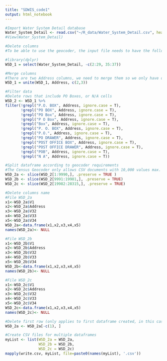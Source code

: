 ```yaml
---
title: "SDWIS_code1"
output: html_notebook
---
```


```r
#Import Water System Detail database
Water_System_Detail <- read.csv("~/R_data/Water_System_Detail.csv", header=FALSE)
#View(Water_System_Detail)
```


```r
#Delete columns
#To be able to use the geocoder, the input file needs to have the following fields only: ID, Address (Street number and name of street), City, State, and Zip Code.

#library(dplyr)
WSD_1 = select(Water_System_Detail, -c(2:29, 35:37))
```

```r
#Merge columns
#There are two Address columns, we need to merge them so we only have one.
WSD_1 = unite(WSD_1, Address, c(2,3))
```

```r
#Filter data
#Delete rows that include PO Boxes, or N/A cells
WSD_2 <- WSD_1 %>%
filter(!grepl("P.O. BOX", Address, ignore.case = T),
       !grepl("PO BOX", Address, ignore.case = T), 
       !grepl("PO Box", Address, ignore.case = T),
       !grepl("P O Box", Address, ignore.case = T),
       !grepl("Box", Address, ignore.case = T),
       !grepl("P. O. BOX", Address, ignore.case = T),
       !grepl("P.O.", Address, ignore.case = T),
       !grepl("PO DRAWER", Address, ignore.case = T),
       !grepl("POST OFFICE BOX", Address, ignore.case = T),
       !grepl("POST OFFICE DRAWER", Address, ignore.case = T),
       !grepl("POB", Address, ignore.case = T),
       !grepl("N A", Address, ignore.case = T))
```

```r
#Split dataframe according to geocoder requirements
#The Census Geocoder only allows CSV documents with 10,000 values max. Depending on the total of observation points, you need to split the dataframe.
WSD_2a <- slice(WSD_2[1:9990,], .preserve = TRUE )
WSD_2b <- slice(WSD_2[9991:19981,], .preserve = TRUE)
WSD_2c <- slice(WSD_2[19982:28315,], .preserve = TRUE)
```

```r
#Delete columns name
#File WSD_2a
x1<-WSD_2a$V1
x2<-WSD_2a$Address
x3<-WSD_2a$V32
x4<-WSD_2a$V33
x5<-WSD_2a$V34
WSD_2a<-data.frame(x1,x2,x3,x4,x5)
names(WSD_2a)<- NULL

#File WSD_2b
x1<-WSD_2b$V1
x2<-WSD_2b$Address
x3<-WSD_2b$V32
x4<-WSD_2b$V33
x5<-WSD_2b$V34
WSD_2b<-data.frame(x1,x2,x3,x4,x5)
names(WSD_2b)<- NULL

#File WSD_2c
x1<-WSD_2c$V1
x2<-WSD_2c$Address
x3<-WSD_2c$V32
x4<-WSD_2c$V33
x5<-WSD_2c$V34
WSD_2c<-data.frame(x1,x2,x3,x4,x5)
names(WSD_2c)<- NULL
```

```r
#Delete first row (only applies to first dataframe created, in this case, WSD_2a)
WSD_2a <- WSD_2a[-c(1), ] 
```

```r
#Create CSV files for multiple dataframes
myList <- list(WSD_2a = WSD_2a, 
               WSD_2b = WSD_2b,
               WSD_2c = WSD_2c)
mapply(write.csv, myList, file=paste0(names(myList), '.csv'))
```










